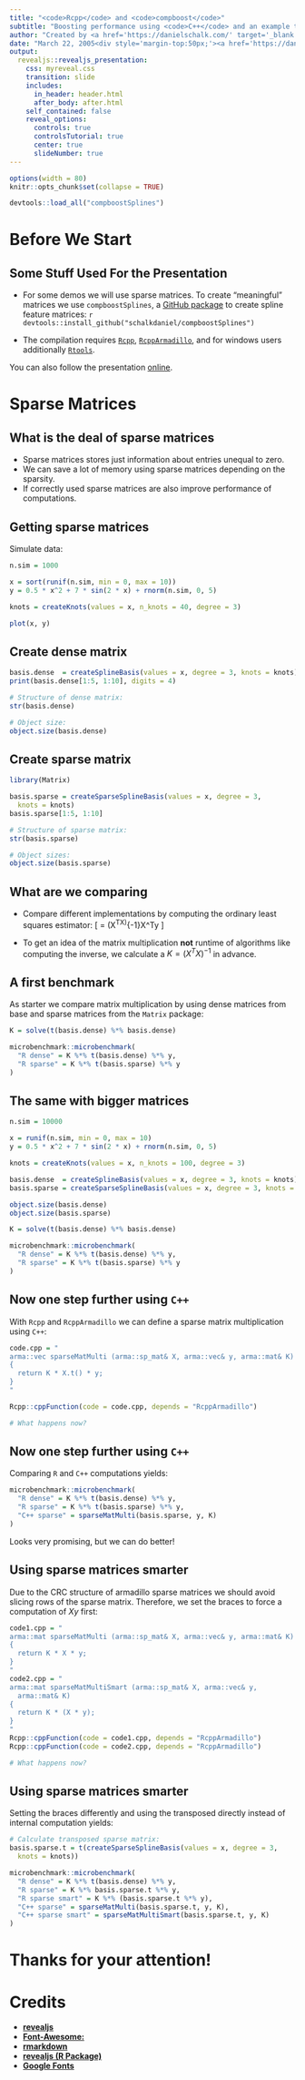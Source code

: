 ```yaml
---
title: "<code>Rcpp</code> and <code>compboost</code>"
subtitle: "Boosting performance using <code>C++</code> and an example that it works"
author: "Created by <a href='https://danielschalk.com/' target='_blank'>Daniel Schalk</a>"
date: "March 22, 2005<div style='margin-top:50px;'><a href='https://danielschalk.com' target='_blank'><i style='margin-right:70px;' class='fab fa-linkedin fa-3x'></i></a><a href='https://danielschalk.com' target='_blank'><i style='margin-right:70px;' class='fab fa-github fa-3x'></i></a><a href='https://danielschalk.com' target='_blank'><i class='fab fa-twitter fa-3x'></i></a></div>"
output:
  revealjs::revealjs_presentation:
    css: myreveal.css
    transition: slide
    includes:
      in_header: header.html
      after_body: after.html
    self_contained: false
    reveal_options:
      controls: true
      controlsTutorial: true
      center: true
      slideNumber: true
---
```


```r
options(width = 80)
knitr::opts_chunk$set(collapse = TRUE)

devtools::load_all("compboostSplines")
```

# Before We Start

## Some Stuff Used For the Presentation

- For some demos we will use sparse matrices. To create "meaningful" matrices we use `compboostSplines`, a [GitHub package](https://github.com/schalkdaniel/compboostSplines) to create spline feature matrices:
    ```r
    devtools::install_github("schalkdaniel/compboostSplines")
    ```

- The compilation requires [`Rcpp`](https://cran.r-project.org/web/packages/Rcpp/index.html), [`RcppArmadillo`](https://cran.r-project.org/web/packages/RcppArmadillo/index.html), and for windows users additionally [`Rtools`](https://cran.r-project.org/bin/windows/Rtools/).

You can also follow the presentation [online](https://danielschalk.com/talk_infrastructure_rcpp_cboost/#/).

# Sparse Matrices

## What is the deal of sparse matrices

- Sparse matrices stores just information about entries unequal to zero.
- We can save a lot of memory using sparse matrices depending on the sparsity.
- If correctly used sparse matrices are also improve performance of computations.

## Getting sparse matrices

Simulate data:
```r
n.sim = 1000

x = sort(runif(n.sim, min = 0, max = 10))
y = 0.5 * x^2 + 7 * sin(2 * x) + rnorm(n.sim, 0, 5)

knots = createKnots(values = x, n_knots = 40, degree = 3)

plot(x, y)
```


## Create dense matrix

```r
basis.dense  = createSplineBasis(values = x, degree = 3, knots = knots)
print(basis.dense[1:5, 1:10], digits = 4)

# Structure of dense matrix:
str(basis.dense)

# Object size:
object.size(basis.dense)
```

## Create sparse matrix

```r
library(Matrix)

basis.sparse = createSparseSplineBasis(values = x, degree = 3, 
  knots = knots)
basis.sparse[1:5, 1:10]

# Structure of sparse matrix:
str(basis.sparse)

# Object sizes:
object.size(basis.sparse)
```


## What are we comparing

- Compare different implementations by computing the ordinary least squares estimator:
\[
\hat{\beta} = (X^TX)^{-1}X^Ty
\]

- To get an idea of the matrix multiplication **not** runtime of algorithms like computing the inverse, we calculate a $K = (X^TX)^{-1}$ in advance.

## A first benchmark

As starter we compare matrix multiplication by using dense matrices from base and sparse matrices from the `Matrix` package: 

```r
K = solve(t(basis.dense) %*% basis.dense)

microbenchmark::microbenchmark(
  "R dense" = K %*% t(basis.dense) %*% y,
  "R sparse" = K %*% t(basis.sparse) %*% y
)
```


## The same with bigger matrices

```r
n.sim = 10000

x = runif(n.sim, min = 0, max = 10)
y = 0.5 * x^2 + 7 * sin(2 * x) + rnorm(n.sim, 0, 5)

knots = createKnots(values = x, n_knots = 100, degree = 3)

basis.dense  = createSplineBasis(values = x, degree = 3, knots = knots)
basis.sparse = createSparseSplineBasis(values = x, degree = 3, knots = knots)

object.size(basis.dense)
object.size(basis.sparse)

K = solve(t(basis.dense) %*% basis.dense)

microbenchmark::microbenchmark(
  "R dense" = K %*% t(basis.dense) %*% y,
  "R sparse" = K %*% t(basis.sparse) %*% y
)
```

## Now one step further using `C++` 

With `Rcpp` and `RcppArmadillo` we can define a sparse matrix multiplication using `C++`:
```r
code.cpp = "
arma::vec sparseMatMulti (arma::sp_mat& X, arma::vec& y, arma::mat& K)
{
  return K * X.t() * y;
}
"

Rcpp::cppFunction(code = code.cpp, depends = "RcppArmadillo")

# What happens now?
```

## Now one step further using `C++` 

Comparing `R` and `C++` computations yields:
```r
microbenchmark::microbenchmark(
  "R dense" = K %*% t(basis.dense) %*% y,
  "R sparse" = K %*% t(basis.sparse) %*% y,
  "C++ sparse" = sparseMatMulti(basis.sparse, y, K)
)
```

Looks very promising, but we can do better!



## Using sparse matrices smarter

Due to the CRC structure of armadillo sparse matrices we should avoid slicing rows of the sparse matrix. Therefore, we set the braces to force a computation of $Xy$ first:
```r
code1.cpp = "
arma::mat sparseMatMulti (arma::sp_mat& X, arma::vec& y, arma::mat& K)
{
  return K * X * y;
}
"
code2.cpp = "
arma::mat sparseMatMultiSmart (arma::sp_mat& X, arma::vec& y, 
  arma::mat& K) 
{
  return K * (X * y);
}
"
Rcpp::cppFunction(code = code1.cpp, depends = "RcppArmadillo")
Rcpp::cppFunction(code = code2.cpp, depends = "RcppArmadillo")

# What happens now?
```

## Using sparse matrices smarter

Setting the braces differently and using the transposed directly instead of internal computation yields:
```r
# Calculate transposed sparse matrix:
basis.sparse.t = t(createSparseSplineBasis(values = x, degree = 3, 
  knots = knots))

microbenchmark::microbenchmark(
  "R dense" = K %*% t(basis.dense) %*% y,
  "R sparse" = K %*% basis.sparse.t %*% y,
  "R sparse smart" = K %*% (basis.sparse.t %*% y),
  "C++ sparse" = sparseMatMulti(basis.sparse.t, y, K),
  "C++ sparse smart" = sparseMatMultiSmart(basis.sparse.t, y, K)
)
```

# Thanks for your attention!

## 
<h1>Credits</h1>

- [**revealjs**](https://revealjs.com/)
- [**Font-Awesome:**](https://www.google.com)
- [**rmarkdown**](https://rmarkdown.rstudio.com/)
- [**revealjs (R Package)**](https://cran.r-project.org/web/packages/revealjs/index.html)
- [**Google Fonts**](https://fonts.google.com/)